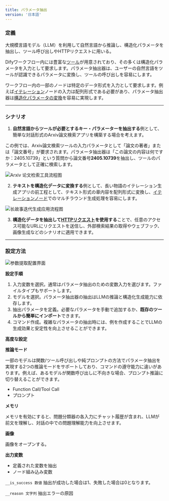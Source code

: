 ```yaml
---
title: パラメータ抽出
version: '日本語'
---
```


### 定義

大規模言語モデル（LLM）を利用して自然言語から推論し、構造化パラメータを抽出し、ツール呼び出しやHTTPリクエストに用いる。

Difyワークフロー内には豊富な[ツール](/ja-jp/tools/introduction)が用意されており、その多くは構造化パラメータを入力として要求します。パラメータ抽出器は、ユーザーの自然言語をツールが認識できるパラメータに変換し、ツールの呼び出しを容易にします。

ワークフロー内の一部のノードは特定のデータ形式を入力として要求します。例えば[イテレーション](./iteration)ノードの入力は配列形式である必要があり、パラメータ抽出器は[構造化パラメータの変換](./iteration#1)を容易に実現します。

***

### シナリオ

1. **自然言語からツールが必要とするキー・パラメーターを抽出する**例として、簡単な対話形式のArxiv論文検索アプリを構築する場合を考えます。

この例では、Arxiv論文検索ツールの入力パラメータとして「論文の著者」または「論文番号」が要求されます。パラメータ抽出器は「この論文の内容は何ですか：2405.10739」という質問から論文番号**2405.10739**を抽出し、ツールのパラメータとして正確に検索します。

<Frame caption="Arxiv論文検索ツール">
  <img src="/ja-jp/img/jp-parameter-extractor1.png" alt="Arxiv 论文检索工具流程图" />
</Frame>

2. **テキストを構造化データに変換する**例として、長い物語のイテレーション生成アプリの前工程として、テキスト形式の章内容を配列形式に変換し、[イテレーションノード](./iteration)でのマルチラウンド生成処理を容易にします。

<Frame caption="テキストを構造化データに変換する">
  <img src="/ja-jp/img/jp-parameter-extractor2.png" alt="长故事迭代生成应用流程图" />
</Frame>

3. **構造化データを抽出して**[**HTTPリクエスト**](./http-request)**を使用する**ことで、任意のアクセス可能なURLにリクエストを送信し、外部検索結果の取得やウェブフック、画像生成などのシナリオに適用できます。

***

### 設定方法

<Frame caption="パラメータ抽出の設定" width="375">
  <img src="/ja-jp/img/jp-parameter-extractor-setting.png" alt="参数提取配置界面" />
</Frame>

**設定手順**

1. 入力変数を選択。通常はパラメータ抽出のための変数入力を選びます。ファイルタイプもサポートします。
2. モデルを選択。パラメータ抽出器の抽出はLLMの推論と構造化生成能力に依存します。
3. 抽出パラメータを定義。必要なパラメータを手動で追加するか、**既存のツールから簡単にインポート**できます。
4. コマンド作成。複雑なパラメータの抽出時には、例を作成することでLLMの生成効果と安定性を向上させることができます。

**高度な設定**

**推論モード**

一部のモデルは関数/ツール呼び出しや純プロンプトの方法でパラメータ抽出を実現する2つの推論モードをサポートしており、コマンドの遵守能力に違いがあります。例えば、あるモデルが関数呼び出しに不向きな場合、プロンプト推論に切り替えることができます。

* Function Call/Tool Call
* プロンプト

**メモリ**

メモリを有効にすると、問題分類器の各入力にチャット履歴が含まれ、LLMが前文を理解し、対話の中での問題理解能力を向上させます。

**画像**

画像をオープンする。

**出力変数**

* 定義された変数を抽出
* ノード組み込み変数

`__is_success 数値` 抽出が成功した場合は1、失敗した場合は0となります。

`__reason 文字列` 抽出エラーの原因